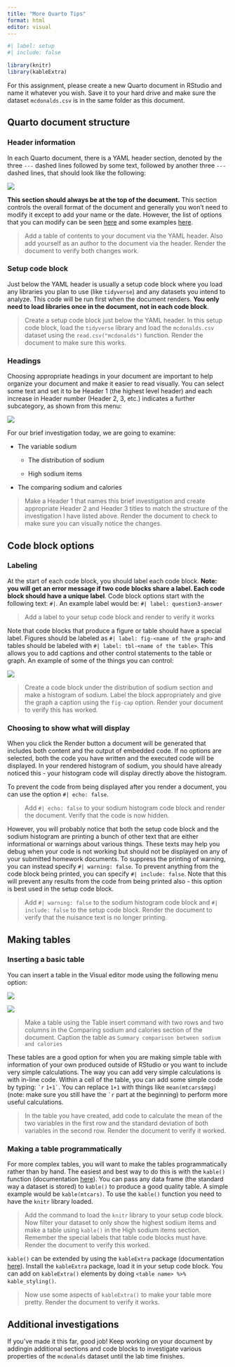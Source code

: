 ```yaml
---
title: "More Quarto Tips"
format: html
editor: visual
---
```


```r
#| label: setup
#| include: false

library(knitr)
library(kableExtra)
```

For this assignment, please create a new Quarto document in RStudio and name it whatever you wish. Save it to your hard drive and make sure the dataset `mcdonalds.csv` is in the same folder as this document.

## Quarto document structure

### Header information

In each Quarto document, there is a YAML header section, denoted by the three `---` dashed lines followed by some text, followed by another three `---` dashed lines, that should look like the following:

![](YAML.png)

**This section should always be at the top of the document.** This section controls the overall format of the document and generally you won't need to modify it except to add your name or the date. However, the list of options that you can modify can be seen [here](https://quarto.org/docs/reference/formats/html.html) and some examples [here](https://quarto.org/docs/get-started/authoring/rstudio.html).

> Add a table of contents to your document via the YAML header. Also add yourself as an author to the document via the header. Render the document to verify both changes work.

### Setup code block

Just below the YAML header is usually a setup code block where you load any libraries you plan to use (like `tidyverse`) and any datasets you intend to analyze. This code will be run first when the document renders. **You only need to load libraries once in the document, not in each code block**.

> Create a setup code block just below the YAML header. In this setup code block, load the `tidyverse` library and load the `mcdonalds.csv` dataset using the `read.csv("mcdonalds")` function. Render the document to make sure this works.

### Headings

Choosing appropriate headings in your document are important to help organize your document and make it easier to read visually. You can select some text and set it to be Header 1 (the highest level header) and each increase in Header number (Header 2, 3, etc.) indicates a further subcategory, as shown from this menu:

![](Header.png)

For our brief investigation today, we are going to examine:

-   The variable sodium

    -   The distribution of sodium

    -   High sodium items

-   The comparing sodium and calories

> Make a Header 1 that names this brief investigation and create appropriate Header 2 and Header 3 titles to match the structure of the investigation I have listed above. Render the document to check to make sure you can visually notice the changes.

## Code block options

### Labeling

At the start of each code block, you should label each code block. **Note: you will get an error message if two code blocks share a label. Each code block should have a unique label**. Code block options start with the following text: `#|`. An example label would be: `#| label: question3-answer`

> Add a label to your setup code block and render to verify it works

Note that code blocks that produce a figure or table should have a special label. Figures should be labeled as `#| label: fig-<name of the graph>` and tables should be labeled with `#| label: tbl-<name of the table>`. This allows you to add captions and other control statements to the table or graph. An example of some of the things you can control:

![](Figure%20labels.png)

> Create a code block under the distribution of sodium section and make a histogram of sodium. Label the block appropriately and give the graph a caption using the `fig-cap` option. Render your document to verify this has worked.

### Choosing to show what will display

When you click the Render button a document will be generated that includes both content and the output of embedded code. If no options are selected, both the code you have written and the executed code will be displayed. In your rendered histogram of sodium, you should have already noticed this - your histogram code will display directly above the histogram.

To prevent the code from being displayed after you render a document, you can use the option `#| echo: false`.

> Add `#| echo: false` to your sodium histogram code block and render the document. Verify that the code is now hidden.

However, you will probably notice that both the setup code block and the sodium histogram are printing a bunch of other text that are either informational or warnings about various things. These texts may help you debug when your code is not working but should not be displayed on any of your submitted homework documents. To suppress the printing of warning, you can instead specify `#| warning: false`. To prevent anything from the code block being printed, you can specify `#| include: false`. Note that this will prevent any results from the code from being printed also - this option is best used in the setup code block.

> Add `#| warning: false` to the sodium histogram code block and `#| include: false` to the setup code block. Render the document to verify that the nuisance text is no longer printing.

## Making tables

### Inserting a basic table

You can insert a table in the Visual editor mode using the following menu option:

![](Table.png)

![](Table%20options.png)

> Make a table using the Table insert command with two rows and two columns in the Comparing sodium and calories section of the document. Caption the table as `Summary comparison between sodium and calories`

These tables are a good option for when you are making simple table with information of your own produced outside of RStudio or you want to include very simple calculations. The way you can add very simple calculations is with in-line code. Within a cell of the table, you can add some simple code by typing: `` `r `` `` 1+1` ``. You can replace `1+1` with things like `mean(mtcars$mpg)` (note: make sure you still have the `` `r `` part at the beginning) to perform more useful calculations.

> In the table you have created, add code to calculate the mean of the two variables in the first row and the standard deviation of both variables in the second row. Render the document to verify it worked.

### Making a table programmatically

For more complex tables, you will want to make the tables programmatically rather than by hand. The easiest and best way to do this is with the `kable()` function (documentation [here](https://bookdown.org/yihui/rmarkdown-cookbook/kable.html)). You can pass any data frame (the standard way a dataset is stored) to `kable()` to produce a good quality table. A simple example would be `kable(mtcars)`. To use the `kable()` function you need to have the `knitr` library loaded.

> Add the command to load the `knitr` library to your setup code block. Now filter your dataset to only show the highest sodium items and make a table using `kable()` in the High sodium items section. Remember the special labels that table code blocks must have. Render the document to verify this worked.

`kable()` can be extended by using the `kableExtra` package (documentation [here](https://cran.r-project.org/web/packages/kableExtra/vignettes/awesome_table_in_html.html)). Install the `kableExtra` package, load it in your setup code block. You can add on `kableExtra()` elements by doing `<table name> %>% kable_styling()`.

> Now use some aspects of `kableExtra()` to make your table more pretty. Render the document to verify it works.

## Additional investigations

If you've made it this far, good job! Keep working on your document by addingin additional sections and code blocks to investigate various properties of the `mcdonalds` dataset until the lab time finishes.
